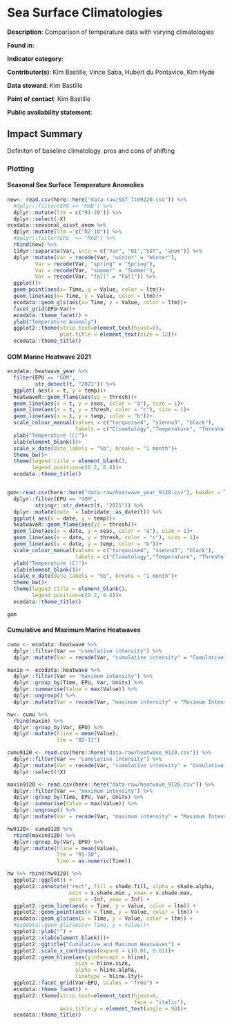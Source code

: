 # Sea Surface Climatologies

**Description**: Comparison of temperature data with varying climatologies

**Found in**: 

**Indicator category**: 

**Contributor(s)**: Kim Bastille, Vince Saba, Hubert du Pontavice, Kim Hyde
  
**Data steward**: Kim Bastille
  
**Point of contact**: Kim Bastille
  
**Public availability statement**: 

## Impact Summary

Definiton of baseline climatology. pros and cons of shifting  

### Plotting

#### Seasonal Sea Surface Temperature Anomolies 

```r

new<- read.csv(here::here("data-raw/SST_ltm9220.csv")) %>% 
  #dplyr::filter(EPU == "MAB") %>% 
  dplyr::mutate(ltm = c("91-20")) %>% 
  dplyr::select(-X)
ecodata::seasonal_oisst_anom %>%
  dplyr::mutate(ltm = c("82-10")) %>% 
  #dplyr::filter(EPU  == "MAB") %>%
  rbind(new) %>% 
  tidyr::separate(Var, into = c("Var", "OI","SST", "anom")) %>% 
  dplyr::mutate(Var = recode(Var, "winter" = "Winter"), 
         Var = recode(Var, "spring" = "Spring"),
         Var = recode(Var, "summer" = "Summer"),
         Var = recode(Var, "fall" = "Fall")) %>% 
  ggplot()+
  geom_point(aes(x= Time, y = Value, color = ltm))+
  geom_line(aes(x= Time, y = Value, color = ltm))+
  ecodata::geom_gls(aes(x= Time, y = Value, color = ltm))+
  facet_grid(EPU~Var)+
  ecodata::theme_facet() +
  ylab("Temperature Anomaly")
  ggplot2::theme(strip.text=element_text(hjust=0),
                 plot.title = element_text(size = 12))+
  ecodata::theme_title()
```

#### GOM Marine Heatwave 2021


```r
ecodata::heatwave_year %>% 
  filter(EPU == "GOM", 
         str_detect(t, "2021")) %>% 
  ggplot( aes(x = t, y = temp))+
  heatwaveR::geom_flame(aes(y2 = thresh))+ 
  geom_line(aes(x = t, y = seas, color = "a"), size = 1)+
  geom_line(aes(x = t, y = thresh, color = "c"), size = 1)+
  geom_line(aes(x = t, y = temp, color = "b"))+
  scale_colour_manual(values = c("turquoise4", "sienna3", "black"),
                      labels = c("Climatology","Temperature", "Threshold"))+
  ylab("Temperature (C)")+
  xlab(element_blank())+
  scale_x_date(date_labels = "%b", breaks = "1 month")+
  theme_bw()+
  theme(legend.title = element_blank(),
        legend.position=c(0.2, 0.8))+
  ecodata::theme_title()



```



```r
gom<-read.csv(here::here("data-raw/heatwave_year_9120.csv"), header = TRUE) %>% 
  dplyr::filter(EPU == "GOM", 
         stringr::str_detect(t, "2021")) %>% 
  dplyr::mutate(date  = lubridate::as_date(t)) %>% 
  ggplot( aes(x = date, y = temp))+
  heatwaveR::geom_flame(aes(y2 = thresh))+ 
  geom_line(aes(x = date, y = seas, color = "a"), size = 1)+
  geom_line(aes(x = date, y = thresh, color = "c"), size = 1)+
  geom_line(aes(x = date, y = temp, color = "b"))+
  scale_colour_manual(values = c("turquoise4", "sienna3", "black"),
                      labels = c("Climatology","Temperature", "Threshold"))+
  ylab("Temperature (C)")+
  xlab(element_blank())+
  scale_x_date(date_labels = "%b", breaks = "1 month")+
  theme_bw()+
  theme(legend.title = element_blank(),
        legend.position=c(0.2, 0.8))+
  ecodata::theme_title()

gom
```

#### Cumulative and Maximum Marine Heatwaves

```r
cumu <- ecodata::heatwave %>% 
  dplyr::filter(Var == "cumulative intensity") %>% 
  dplyr::mutate(Var = recode(Var, "cumulative intensity" = "Cumulative Intensity (degree C x days)"))

maxin <- ecodata::heatwave %>% 
  dplyr::filter(Var == "maximum intensity") %>% 
  dplyr::group_by(Time, EPU, Var, Units) %>% 
  dplyr::summarise(Value = max(Value)) %>% 
  dplyr::ungroup() %>% 
  dplyr::mutate(Var = recode(Var, "maximum intensity" = "Maximum Intensity (degree C)"))

hw<- cumu %>%
  rbind(maxin) %>% 
  dplyr::group_by(Var, EPU) %>% 
  dplyr::mutate(hline = mean(Value), 
                ltm = "82-11")

cumu9120 <- read.csv(here::here("data-raw/heatwave_9120.csv")) %>% 
  dplyr::filter(Var == "cumulative intensity") %>% 
  dplyr::mutate(Var = recode(Var, "cumulative intensity" = "Cumulative Intensity (degree C x days)")) %>% 
  dplyr::select(!X)

maxin9120 <- read.csv(here::here("data-raw/heatwave_9120.csv")) %>% 
  dplyr::filter(Var == "maximum intensity") %>% 
  dplyr::group_by(Time, EPU, Var, Units) %>% 
  dplyr::summarise(Value = max(Value)) %>% 
  dplyr::ungroup() %>% 
  dplyr::mutate(Var = recode(Var, "maximum intensity" = "Maximum Intensity (degree C)"))

hw9120<- cumu9120 %>%
  rbind(maxin9120) %>% 
  dplyr::group_by(Var, EPU) %>% 
  dplyr::mutate(hline = mean(Value), 
                ltm = "91-20", 
                Time = as.numeric(Time))

hw %>% rbind(hw9120) %>%  
  ggplot2::ggplot() +
  ggplot2::annotate("rect", fill = shade.fill, alpha = shade.alpha,
                    xmin = x.shade.min , xmax = x.shade.max,
                    ymin = -Inf, ymax = Inf) +
  ggplot2::geom_line(aes(x = Time, y = Value, color = ltm)) +
  ggplot2::geom_point(aes(x = Time, y = Value, color = ltm)) +
  ecodata::geom_gls(aes(x = Time, y = Value, color = ltm)) +
  #ecodata::geom_gls(aes(x= Time, y = Value))+
  ggplot2::ylab("") +
  ggplot2::xlab(element_blank())+
  ggplot2::ggtitle("Cumulative and Maximum Heatwaves") +
  ggplot2::scale_x_continuous(expand = c(0.01, 0.01))+
  ggplot2::geom_hline(aes(yintercept = hline),
                      size = hline.size,
                      alpha = hline.alpha,
                      linetype = hline.lty)+
  ggplot2::facet_grid(Var~EPU, scales = "free") +
  ecodata::theme_facet() +
  ggplot2::theme(strip.text=element_text(hjust=0,
                                         face = "italic"), 
                 axis.title.y = element_text(angle = 90))+
  ecodata::theme_title()
```


